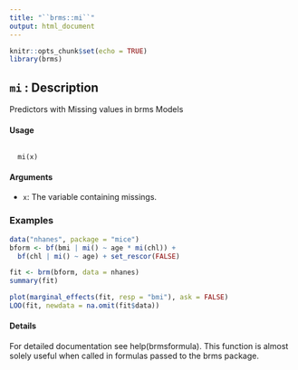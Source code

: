 ```yaml
---
title: "``brms::mi``"
output: html_document
---
```


```r
knitr::opts_chunk$set(echo = TRUE)
library(brms)
```
## ``mi`` : Description 
Predictors with Missing values in brms Models

#### Usage
<pre><code>
  mi(x)
</code></pre>
  
#### Arguments

* ``x``: The variable containing missings.


### Examples
```r
data("nhanes", package = "mice")
bform <- bf(bmi | mi() ~ age * mi(chl)) +
  bf(chl | mi() ~ age) + set_rescor(FALSE)
```
```r
fit <- brm(bform, data = nhanes)
summary(fit)
```

```r
plot(marginal_effects(fit, resp = "bmi"), ask = FALSE)
LOO(fit, newdata = na.omit(fit$data))
```
#### Details
For detailed documentation see help(brmsformula).
This function is almost solely useful when called in formulas passed to the brms package.
